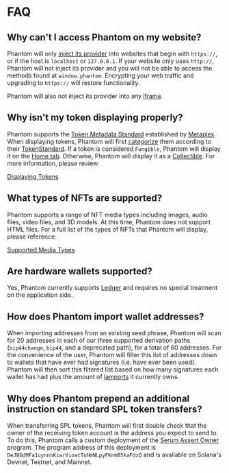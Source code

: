 # FAQ

## Why can't I access Phantom on my website?

Phantom will only [inject its provider](/getting-started-with-solana/detecting-the-provider) into websites that begin with `https://`, or if the host is `localhost` or `127.0.0.1`. If your website only uses `http://`, Phantom will not inject its provider and you will not be able to access the methods found at `window.phantom`. Encrypting your web traffic and upgrading to `https://` will restore functionality.

Phantom will also not inject its provider into any [iframe](https://developer.mozilla.org/en-US/docs/Web/HTML/Element/iframe).

## Why isn't my token displaying properly?

Phantom supports the [Token Metadata Standard](https://docs.metaplex.com/programs/token-metadata/overview) established by [Metaplex](https://www.metaplex.com/). When displaying tokens, Phantom will first [categorize](/best-practices/tokens/#categorizing-tokens) them according to their [TokenStandard](https://docs.metaplex.com/programs/token-metadata/token-standard). If a token is considered `Fungible`, Phantom will display it on the [Home tab](/best-practices/tokens/home-tab-fungibles). Otherwise, Phantom will display it as a [Collectible](/best-practices/tokens/collectibles-nfts-and-semi-fungibles). For more information, please review:

[Displaying Tokens](/best-practices/tokens/)

## What types of NFTs are supported?

Phantom supports a range of NFT media types including images, audio files, video files, and 3D models. At this time, Phantom does not support HTML files. For a full list of the types of NFTs that Phantom will display, please reference:

[Supported Media Types](/best-practices/tokens/supported-media-types)

## Are hardware wallets supported?

Yes, Phantom currently supports [Ledger](https://www.ledger.com/) and requires no special treatment on the application side.

## How does Phantom import wallet addresses?

When importing addresses from an existing seed phrase, Phantom will scan for 20 addresses in each of our three supported derivation paths (`bip44change`, `bip44`, and a deprecated path), for a total of 60 addresses. For the convenience of the user, Phantom will filter this list of addresses down to wallets that have ever had signatures (i.e. have ever been used). Phantom will then sort this filtered list based on how many signatures each wallet has had plus the amount of [lamports](https://docs.solana.com/terminology#lamport) it currently owns. &#x20;

## Why does Phantom prepend an additional instruction on standard SPL token transfers?

When transferring SPL tokens, Phantom will first double check that the owner of the receiving token account is the address you expect to send to. To do this, Phantom calls a custom deployment of the [Serum Assert Owner](https://github.com/project-serum/serum-dex/tree/6138ca98280f6433deecde560f3d23cc4a749bae/assert-owner) program. The program address of this deployment is `DeJBGdMFa1uynnnKiwrVioatTuHmNLpyFKnmB5kaFdzQ` and is available on Solana's Devnet, Testnet, and Mainnet.
